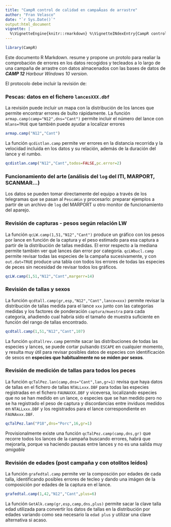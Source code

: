 ```yaml
---
title: "CampR control de calidad en campaÃ±as de arrastre"
author: "Fran Velasco"
date: "`r Sys.Date()`"
output:html_document
vignette: |
  %\VignetteEngine{knitr::rmarkdown} %\VignetteINdexEntry{CampR control de calidad en campaÃ±as de arrastre} %\VignetteEncoding{UTF-8}
---
```


```r
library(CampR)
```

Este documento R Markdown. resume y propone un protolo para realiar la comprobación de errores en los datos recogidos y tecleados a lo largo de una campaña de arrastre con datos almacenados con las bases de datos de _**CAMP 12** Harbour Windows 10 version_.

El protocolo debe incluir la revisión de:

### Pescas: datos en el fichero `lancesXXX.dbf` 

La revisión puede incluir un mapa con la distribución de los lances que permite encontrar errores de bulto rápidamente. La función `armap.camp(camp="N12",dns="Cant")` permite incluir el número del lance con `Nlans=TRUE` que también puede ayudar a localizar errores

```r
armap.camp("N12","Cant") 
```

La función `qcdistlan.camp` permite ver errores en la distancia recorrida y la velocidad incluida en los datos y su relación, además de la duración del lance y el rumbo.

```r
qcdistlan.camp("N12","Cant",todos=FALSE,pc.error=2)
```

### Funcionamiento del arte (análisis del `log` del ITI, MARPORT, SCANMAR...)

Los datos se pueden tomar directamente del equipo a través de los telegramas que se pasan al `PescaWin` y procesarlo: preparar ejemplos a partir de un archivo de `log` del MARPORT u otro monitor de funcionamiento del aparejo.

### Revisión de capturas - pesos según relación LW 

La función `qcLW.camp(1,51,"N12","Cant")` produce un gráfico con los pesos por lance en función de la captura y el peso estimado para esa captura a partir de la distribución de tallas medidas. El error respecto a la mediana permite también ver qué lances dan error por categoría. `qcLWbucl.camp` permite revisar todas las especies de la campaña sucesivamente, y con `out.dat=TRUE` produce una tabla con todos los errores de todas las especies de peces sin necesidad de revisar todos los gráficos.

```r
qcLW.camp(1,51,"N12","Cant",margerr=14)
```

### Revisión de tallas y sexos 

La función `qcdtall.camp(gr,esp,"N12","Cant",lance=xxx)` permite revisar la distribución de tallas medida para el lance `xxx` junto con las categorías medidas y los factores de ponderación `captura/muestra` para cada categoría, añadiendo cual habría sido el tamaño de muestra suficiente en función del rango de tallas encontrado. 

```r
qcdtall.camp(1,51,"N12","Cant",107)
```

La función `qcdtallrev.camp` permite sacar las distribuciones de todas las especies y lances, se puede cortar pulsando `ESCAPE` en cualquier momento, y resulta muy útil para revisar posibles datos de especies con identificación de sexos en **especies que habitualmente no se miden por sexos**.    

### Revisión de medición de tallas para todos los peces

La función `qcTalPez.lan(camp,dns="Cant",lan,gr=1)` revisa que haya datos de tallas en el fichero de tallas `NTALLxxx.DBF` para todas las especies registradas en el fichero `FAUNAXXX.DBF` y viceversa, localizando especies que no se han medido en un lance, o especies que se han medido pero no se ha registrado el peso de captura y discordancias entre inviduos medidos en `NTALLxxx.DBF` y los registrados para el lance correspondiente en `FAUNAxxx.DBF`.

```r
qcTalPez.lan("P18",dns="Porc",16,gr=1)
```

Provisionalmente existe una función `qcTalPez.camp(camp,dns,gr)` que recorre todos los lances de la campaña buscando errores, habrá que mejorarla, porque va haciendo pausas entre lances y no es una salida muy _amigable_

### Revisión de edades (post campaña y con otolitos leídos)

La función `grafedtal.camp` permite ver la composción por edades de cada talla, identificando posibles errores de tecleo y dando una imágen de la composición por edades de la captura en el lance.  

```r
grafedtal.camp(1,42,"N12","Cant",plus=6)
```

La función `GetAlk.camp(gr,esp,camp,dns,plus)` permite sacar la clave talla edad utilizada para convertir los datos de tallas en la distribución por edades variando como sea necesario la `edad plus` y utilizar una clave alternativa si acaso.
